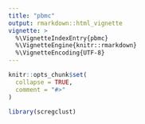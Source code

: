 ```yaml
---
title: "pbmc"
output: rmarkdown::html_vignette
vignette: >
  %\VignetteIndexEntry{pbmc}
  %\VignetteEngine{knitr::rmarkdown}
  %\VignetteEncoding{UTF-8}
---
```


```r
knitr::opts_chunk$set(
  collapse = TRUE,
  comment = "#>"
)
```

```r
library(scregclust)
```
